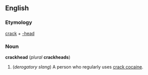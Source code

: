 ==English==
===Etymology===
[[crack]] + [[-head]]

===Noun===
'''crackhead''' (''plural'' '''crackheads''')

#(''derogatory slang'') A person who regularly uses [[crack cocaine]].